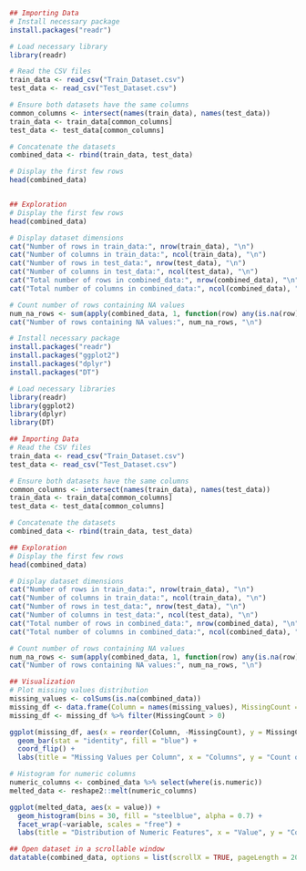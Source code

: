 ```r
## Importing Data
# Install necessary package
install.packages("readr")

# Load necessary library
library(readr)

# Read the CSV files
train_data <- read_csv("Train_Dataset.csv")
test_data <- read_csv("Test_Dataset.csv")

# Ensure both datasets have the same columns
common_columns <- intersect(names(train_data), names(test_data))
train_data <- train_data[common_columns]
test_data <- test_data[common_columns]

# Concatenate the datasets
combined_data <- rbind(train_data, test_data)

# Display the first few rows
head(combined_data)
```

```r
```

```r
## Exploration
# Display the first few rows
head(combined_data)

# Display dataset dimensions
cat("Number of rows in train_data:", nrow(train_data), "\n")
cat("Number of columns in train_data:", ncol(train_data), "\n")
cat("Number of rows in test_data:", nrow(test_data), "\n")
cat("Number of columns in test_data:", ncol(test_data), "\n")
cat("Total number of rows in combined_data:", nrow(combined_data), "\n")
cat("Total number of columns in combined_data:", ncol(combined_data), "\n")

# Count number of rows containing NA values
num_na_rows <- sum(apply(combined_data, 1, function(row) any(is.na(row))))
cat("Number of rows containing NA values:", num_na_rows, "\n")

```

```r
# Install necessary package
install.packages("readr")
install.packages("ggplot2")
install.packages("dplyr")
install.packages("DT")

# Load necessary libraries
library(readr)
library(ggplot2)
library(dplyr)
library(DT)

## Importing Data
# Read the CSV files
train_data <- read_csv("Train_Dataset.csv")
test_data <- read_csv("Test_Dataset.csv")

# Ensure both datasets have the same columns
common_columns <- intersect(names(train_data), names(test_data))
train_data <- train_data[common_columns]
test_data <- test_data[common_columns]

# Concatenate the datasets
combined_data <- rbind(train_data, test_data)

## Exploration
# Display the first few rows
head(combined_data)

# Display dataset dimensions
cat("Number of rows in train_data:", nrow(train_data), "\n")
cat("Number of columns in train_data:", ncol(train_data), "\n")
cat("Number of rows in test_data:", nrow(test_data), "\n")
cat("Number of columns in test_data:", ncol(test_data), "\n")
cat("Total number of rows in combined_data:", nrow(combined_data), "\n")
cat("Total number of columns in combined_data:", ncol(combined_data), "\n")

# Count number of rows containing NA values
num_na_rows <- sum(apply(combined_data, 1, function(row) any(is.na(row))))
cat("Number of rows containing NA values:", num_na_rows, "\n")

## Visualization
# Plot missing values distribution
missing_values <- colSums(is.na(combined_data))
missing_df <- data.frame(Column = names(missing_values), MissingCount = missing_values)
missing_df <- missing_df %>% filter(MissingCount > 0)

ggplot(missing_df, aes(x = reorder(Column, -MissingCount), y = MissingCount)) +
  geom_bar(stat = "identity", fill = "blue") +
  coord_flip() +
  labs(title = "Missing Values per Column", x = "Columns", y = "Count of Missing Values")

# Histogram for numeric columns
numeric_columns <- combined_data %>% select(where(is.numeric))
melted_data <- reshape2::melt(numeric_columns)

ggplot(melted_data, aes(x = value)) +
  geom_histogram(bins = 30, fill = "steelblue", alpha = 0.7) +
  facet_wrap(~variable, scales = "free") +
  labs(title = "Distribution of Numeric Features", x = "Value", y = "Count")

## Open dataset in a scrollable window
datatable(combined_data, options = list(scrollX = TRUE, pageLength = 20))

```
